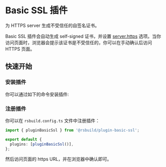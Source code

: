 # Basic SSL 插件


<SourceCode href="https://github.com/web-infra-dev/rsbuild/tree/main/packages/plugin-basic-ssl" />

为 HTTPS server 生成不受信任的自签名证书。

Basic SSL 插件会自动生成 self-signed 证书，并设置 [server.https](/config/server/https) 选项。当你访问页面时，浏览器会提示该证书是不受信任的，你可以在手动确认后访问 HTTPS 页面。

## 快速开始

### 安装插件

你可以通过如下的命令安装插件:


<PackageManagerTabs command="add @rsbuild/plugin-basic-ssl -D" />

### 注册插件

你可以在 `rsbuild.config.ts` 文件中注册插件：

```ts title="rsbuild.config.ts"
import { pluginBasicSsl } from '@rsbuild/plugin-basic-ssl';

export default {
  plugins: [pluginBasicSsl()],
};
```

然后访问页面的 https URL，并在浏览器中确认即可。
